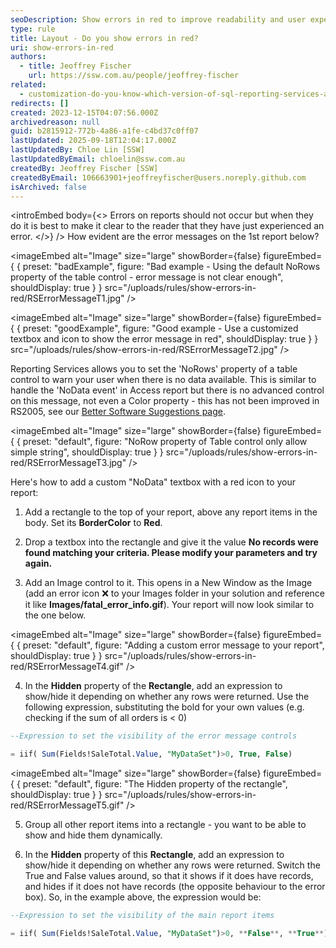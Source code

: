 ```yaml
---
seoDescription: Show errors in red to improve readability and user experience in SQL Reporting Services (RS) reports.
type: rule
title: Layout - Do you show errors in red?
uri: show-errors-in-red
authors:
  - title: Jeoffrey Fischer
    url: https://ssw.com.au/people/jeoffrey-fischer
related:
  - customization-do-you-know-which-version-of-sql-reporting-services-and-visual-studio-you-are-using
redirects: []
created: 2023-12-15T04:07:56.000Z
archivedreason: null
guid: b2815912-772b-4a86-a1fe-c4bd37c0ff07
lastUpdated: 2025-09-18T12:04:17.000Z
lastUpdatedBy: Chloe Lin [SSW]
lastUpdatedByEmail: chloelin@ssw.com.au
createdBy: Jeoffrey Fischer [SSW]
createdByEmail: 106663901+jeoffreyfischer@users.noreply.github.com
isArchived: false
---
```


<introEmbed
  body={<>
Errors on reports should not occur but when they do it is best to make it clear to the reader that they have just experienced an error.
  </>}
/>
How evident are the error messages on the 1st report below?

<imageEmbed
  alt="Image"
  size="large"
  showBorder={false}
  figureEmbed={ {
    preset: "badExample",
    figure: "Bad example - Using the default NoRows property of the table control - error message is not clear enough",
    shouldDisplay: true
  } }
  src="/uploads/rules/show-errors-in-red/RSErrorMessageT1.jpg"
/>

<imageEmbed
  alt="Image"
  size="large"
  showBorder={false}
  figureEmbed={ {
    preset: "goodExample",
    figure: "Good example - Use a customized textbox and icon to show the error message in red",
    shouldDisplay: true
  } }
  src="/uploads/rules/show-errors-in-red/RSErrorMessageT2.jpg"
/>

Reporting Services allows you to set the 'NoRows' property of a table control to warn your user when there is no data available. This is similar to handle the 'NoData event' in Access report but there is no advanced control on this message, not even a Color property - this has not been improved in RS2005, see our [Better Software Suggestions page](https://www.ssw.com.au/archive/standards/rules/rules-to-better-sql-reporting-services.html#Subscription).


<imageEmbed
  alt="Image"
  size="large"
  showBorder={false}
  figureEmbed={ {
    preset: "default",
    figure: "NoRow property of Table control only allow simple string",
    shouldDisplay: true
  } }
  src="/uploads/rules/show-errors-in-red/RSErrorMessageT3.jpg"
/>

Here's how to add a custom "NoData" textbox with a red icon to your report:

1. Add a rectangle to the top of your report, above any report items in the body. Set its **BorderColor** to **Red**.

2. Drop a textbox into the rectangle and give it the value **No records were found matching your criteria. Please modify your parameters and try again.**

3. Add an Image control to it. This opens in a New Window as the Image (add an error icon ❌ to your Images folder in your solution and reference it like **Images/fatal_error_info.gif**). Your report will now look similar to the one below.


<imageEmbed
  alt="Image"
  size="large"
  showBorder={false}
  figureEmbed={ {
    preset: "default",
    figure: "Adding a custom error message to your report",
    shouldDisplay: true
  } }
  src="/uploads/rules/show-errors-in-red/RSErrorMessageT4.gif"
/>

4. In the **Hidden** property of the **Rectangle**, add an expression to show/hide it depending on whether any rows were returned. Use the following expression, substituting the bold for your own values (e.g. checking if the sum of all orders is < 0)

```sql
--Expression to set the visibility of the error message controls

= iif( Sum(Fields!SaleTotal.Value, "MyDataSet")>0, True, False)
```


<imageEmbed
  alt="Image"
  size="large"
  showBorder={false}
  figureEmbed={ {
    preset: "default",
    figure: "The Hidden property of the rectangle",
    shouldDisplay: true
  } }
  src="/uploads/rules/show-errors-in-red/RSErrorMessageT5.gif"
/>

5. Group all other report items into a rectangle - you want to be able to show and hide them dynamically.

6. In the **Hidden** property of this **Rectangle**, add an expression to show/hide it depending on whether any rows were returned. Switch the True and False values around, so that it shows if it does have records, and hides if it does not have records (the opposite behaviour to the error box). So, in the example above, the expression would be:

```sql
--Expression to set the visibility of the main report items

= iif( Sum(Fields!SaleTotal.Value, "MyDataSet")>0, **False**, **True**)
```
